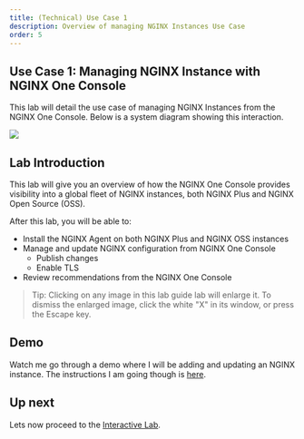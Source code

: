 ```yaml
---
title: (Technical) Use Case 1
description: Overview of managing NGINX Instances Use Case
order: 5
---
```


## Use Case 1: Managing NGINX Instance with NGINX One Console

This lab will detail the use case of managing NGINX Instances from the NGINX One Console. Below is a system diagram
showing this interaction.

![](media/upskill/presentation-4.png)

## Lab Introduction

This lab will give you an overview of how the NGINX One Console provides visibility into a global fleet of NGINX
instances, both NGINX Plus and NGINX Open Source (OSS).

After this lab, you will be able to:

- Install the NGINX Agent on both NGINX Plus and NGINX OSS instances
- Manage and update NGINX configuration from NGINX One Console
  - Publish changes
  - Enable TLS
- Review recommendations from the NGINX One Console

> Tip: Clicking on any image in this lab guide lab will enlarge it. To dismiss the enlarged image, click the white "X"
in its window, or press the Escape key.

## Demo

Watch me go through a demo where I will be adding and updating an NGINX instance. The instructions I am going though
is [here](nginx-one-1.mdx#connecting-to-the-console).

## Up next

Lets now proceed to the [Interactive Lab](nginx-one-6.mdx).
